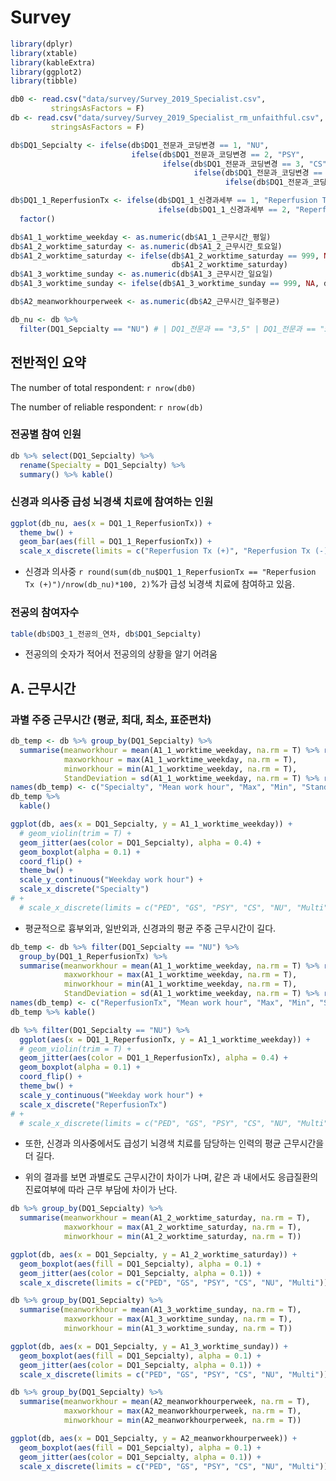 # Survey

```r
library(dplyr)
library(xtable)
library(kableExtra)
library(ggplot2)
library(tibble)
```

```r
db0 <- read.csv("data/survey/Survey_2019_Specialist.csv",
         stringsAsFactors = F)
db <- read.csv("data/survey/Survey_2019_Specialist_rm_unfaithful.csv",
         stringsAsFactors = F)
```

```r
db$DQ1_Sepcialty <- ifelse(db$DQ1_전문과_코딩변경 == 1, "NU", 
                           ifelse(db$DQ1_전문과_코딩변경 == 2, "PSY", 
                                  ifelse(db$DQ1_전문과_코딩변경 == 3, "CS", 
                                         ifelse(db$DQ1_전문과_코딩변경 == 4, "PED",
                                                ifelse(db$DQ1_전문과_코딩변경 == 5, "GS", "Multi"))))) %>% factor()

db$DQ1_1_ReperfusionTx <- ifelse(db$DQ1_1_신경과세부 == 1, "Reperfusion Tx (+)", 
                                 ifelse(db$DQ1_1_신경과세부 == 2, "Reperfusion Tx (-)", NA)) %>%
  factor()

db$A1_1_worktime_weekday <- as.numeric(db$A1_1_근무시간_평일)
db$A1_2_worktime_saturday <- as.numeric(db$A1_2_근무시간_토요일)
db$A1_2_worktime_saturday <- ifelse(db$A1_2_worktime_saturday == 999, NA,
                                    db$A1_2_worktime_saturday)
db$A1_3_worktime_sunday <- as.numeric(db$A1_3_근무시간_일요일)
db$A1_3_worktime_sunday <- ifelse(db$A1_3_worktime_sunday == 999, NA, db$A1_3_worktime_sunday)

db$A2_meanworkhourperweek <- as.numeric(db$A2_근무시간_일주평균)

```

```r
db_nu <- db %>%
  filter(DQ1_Sepcialty == "NU") # | DQ1_전문과 == "3,5" | DQ1_전문과 == "5,6")
```

## 전반적인 요약

The number of total respondent: `r nrow(db0)`

The number of reliable respondent: `r nrow(db)`

### 전공별 참여 인원 
```r
db %>% select(DQ1_Sepcialty) %>% 
  rename(Specialty = DQ1_Sepcialty) %>%
  summary() %>% kable()

```

### 신경과 의사중 급성 뇌경색 치료에 참여하는 인원
```r
ggplot(db_nu, aes(x = DQ1_1_ReperfusionTx)) + 
  theme_bw() +
  geom_bar(aes(fill = DQ1_1_ReperfusionTx)) +
  scale_x_discrete(limits = c("Reperfusion Tx (+)", "Reperfusion Tx (-)"))
```

- 신경과 의사중 `r round(sum(db_nu$DQ1_1_ReperfusionTx == "Reperfusion Tx (+)")/nrow(db_nu)*100, 2)`%가 급성 뇌경색 치료에 참여하고 있음. 

### 전공의 참여자수 
```r
table(db$DQ3_1_전공의_연차, db$DQ1_Sepcialty)
```

- 전공의의 숫자가 적어서 전공의의 상황을 알기 어려움

## A. 근무시간 

### 과별 주중 근무시간 (평균, 최대, 최소, 표준편차)
```r
db_temp <- db %>% group_by(DQ1_Sepcialty) %>%
  summarise(meanworkhour = mean(A1_1_worktime_weekday, na.rm = T) %>% round(2),
            maxworkhour = max(A1_1_worktime_weekday, na.rm = T),
            minworkhour = min(A1_1_worktime_weekday, na.rm = T),
            StandDeviation = sd(A1_1_worktime_weekday, na.rm = T) %>% round(2)) 
names(db_temp) <- c("Specialty", "Mean work hour", "Max", "Min", "Standard Deviaiton")
db_temp %>%
  kable()
```

```r
ggplot(db, aes(x = DQ1_Sepcialty, y = A1_1_worktime_weekday)) +
  # geom_violin(trim = T) +
  geom_jitter(aes(color = DQ1_Sepcialty), alpha = 0.4) +
  geom_boxplot(alpha = 0.1) +
  coord_flip() +
  theme_bw() +
  scale_y_continuous("Weekday work hour") +
  scale_x_discrete("Specialty")
# +
  # scale_x_discrete(limits = c("PED", "GS", "PSY", "CS", "NU", "Multi"))
```

- 평균적으로 흉부외과, 일반외과, 신경과의 평균 주중 근무시간이 길다. 

```r
db_temp <- db %>% filter(DQ1_Sepcialty == "NU") %>%
  group_by(DQ1_1_ReperfusionTx) %>%
  summarise(meanworkhour = mean(A1_1_worktime_weekday, na.rm = T) %>% round(2),
            maxworkhour = max(A1_1_worktime_weekday, na.rm = T),
            minworkhour = min(A1_1_worktime_weekday, na.rm = T),
            StandDeviation = sd(A1_1_worktime_weekday, na.rm = T) %>% round(2))
names(db_temp) <- c("ReperfusionTx", "Mean work hour", "Max", "Min", "Standard Deviaiton")
db_temp %>% kable()
```

```r
db %>% filter(DQ1_Sepcialty == "NU") %>%
  ggplot(aes(x = DQ1_1_ReperfusionTx, y = A1_1_worktime_weekday)) +
  # geom_violin(trim = T) +
  geom_jitter(aes(color = DQ1_1_ReperfusionTx), alpha = 0.4) +
  geom_boxplot(alpha = 0.1) +
  coord_flip() +
  theme_bw() +
  scale_y_continuous("Weekday work hour") +
  scale_x_discrete("ReperfusionTx")
# +
  # scale_x_discrete(limits = c("PED", "GS", "PSY", "CS", "NU", "Multi"))
```

- 또한, 신경과 의사중에서도 급성기 뇌경색 치료를 담당하는 인력의 평균 근무시간을 더 길다. 

- 위의 결과를 보면 과별로도 근무시간이 차이가 나며, 같은 과 내에서도 응급질환의 진료여부에 따라 근무 부담에 차이가 난다.


```r
db %>% group_by(DQ1_Sepcialty) %>%
  summarise(meanworkhour = mean(A1_2_worktime_saturday, na.rm = T),
            maxworkhour = max(A1_2_worktime_saturday, na.rm = T),
            minworkhour = min(A1_2_worktime_saturday, na.rm = T))

ggplot(db, aes(x = DQ1_Sepcialty, y = A1_2_worktime_saturday)) +
  geom_boxplot(aes(fill = DQ1_Sepcialty), alpha = 0.1) + 
  geom_jitter(aes(color = DQ1_Sepcialty, alpha = 0.1)) +
  scale_x_discrete(limits = c("PED", "GS", "PSY", "CS", "NU", "Multi"))

db %>% group_by(DQ1_Sepcialty) %>%
  summarise(meanworkhour = mean(A1_3_worktime_sunday, na.rm = T),
            maxworkhour = max(A1_3_worktime_sunday, na.rm = T),
            minworkhour = min(A1_3_worktime_sunday, na.rm = T))

ggplot(db, aes(x = DQ1_Sepcialty, y = A1_3_worktime_sunday)) +
  geom_boxplot(aes(fill = DQ1_Sepcialty), alpha = 0.1) + 
  geom_jitter(aes(color = DQ1_Sepcialty, alpha = 0.1)) +
  scale_x_discrete(limits = c("PED", "GS", "PSY", "CS", "NU", "Multi"))

db %>% group_by(DQ1_Sepcialty) %>%
  summarise(meanworkhour = mean(A2_meanworkhourperweek, na.rm = T),
            maxworkhour = max(A2_meanworkhourperweek, na.rm = T),
            minworkhour = min(A2_meanworkhourperweek, na.rm = T))

ggplot(db, aes(x = DQ1_Sepcialty, y = A2_meanworkhourperweek)) +
  geom_boxplot(aes(fill = DQ1_Sepcialty), alpha = 0.1) + 
  geom_jitter(aes(color = DQ1_Sepcialty, alpha = 0.1)) +
  scale_x_discrete(limits = c("PED", "GS", "PSY", "CS", "NU", "Multi"))
```





